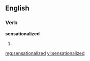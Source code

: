 ==English==

===Verb===
'''sensationalized'''

# {{past of|sensationalize}}

[[mg:sensationalized]]
[[vi:sensationalized]]